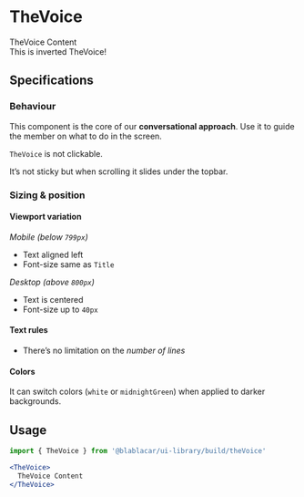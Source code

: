 

<Meta title="Text|TheVoice" />

# **TheVoice**

<Preview>
  <Story name="Default">
    <TheVoice>
      TheVoice Content
    </TheVoice>
  </Story>
</Preview>

<Preview>
  <Story name="isInverted">
    <div style={{ backgroundColor: color.green }}>
      <TheVoice isInverted>This is inverted TheVoice!</TheVoice>
    </div>
  </Story>
</Preview>

## Specifications

### Behaviour

This component is the core of our **conversational approach**.
Use it to guide the member on what to do in the screen.

`TheVoice` is not clickable.

It’s not sticky but when scrolling it slides under the topbar.

### Sizing & position

#### Viewport variation

_Mobile (below `799px`)_

- Text aligned left
- Font-size same as `Title`

_Desktop (above `800px`)_

- Text is centered
- Font-size up to `40px`

#### Text rules

- There’s no limitation on the _number of lines_

#### Colors

It can switch colors (`white` or `midnightGreen`) when applied to darker backgrounds.


## Usage

```jsx
import { TheVoice } from '@blablacar/ui-library/build/theVoice'

<TheVoice>
  TheVoice Content
</TheVoice>
```

<Props of={TheVoice} />
